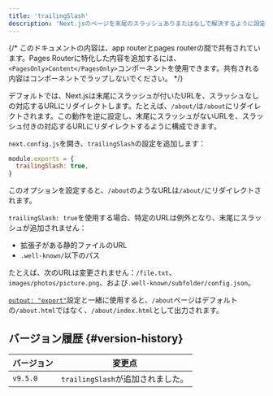 ```yaml
---
title: 'trailingSlash'
description: 'Next.jsのページを末尾のスラッシュありまたはなしで解決するように設定します。'
---
```


{/* このドキュメントの内容は、app routerとpages routerの間で共有されています。Pages Routerに特化した内容を追加するには、`<PagesOnly>Content</PagesOnly>`コンポーネントを使用できます。共有される内容はコンポーネントでラップしないでください。 */}

デフォルトでは、Next.jsは末尾にスラッシュが付いたURLを、スラッシュなしの対応するURLにリダイレクトします。たとえば、`/about/`は`/about`にリダイレクトされます。この動作を逆に設定し、末尾にスラッシュがないURLを、スラッシュ付きの対応するURLにリダイレクトするように構成できます。

`next.config.js`を開き、`trailingSlash`の設定を追加します：

```js title="next.config.js"
module.exports = {
  trailingSlash: true,
}
```

このオプションを設定すると、`/about`のようなURLは`/about/`にリダイレクトされます。

`trailingSlash: true`を使用する場合、特定のURLは例外となり、末尾にスラッシュが追加されません：

- 拡張子がある静的ファイルのURL
- `.well-known/`以下のパス

たとえば、次のURLは変更されません：`/file.txt`、`images/photos/picture.png`、および`.well-known/subfolder/config.json`。

[`output: "export"`](/docs/app/guides/static-exports)設定と一緒に使用すると、`/about`ページはデフォルトの`/about.html`ではなく、`/about/index.html`として出力されます。

## バージョン履歴 {#version-history}

| バージョン | 変更点                            |
| ---------- | --------------------------------- |
| `v9.5.0`   | `trailingSlash`が追加されました。 |
